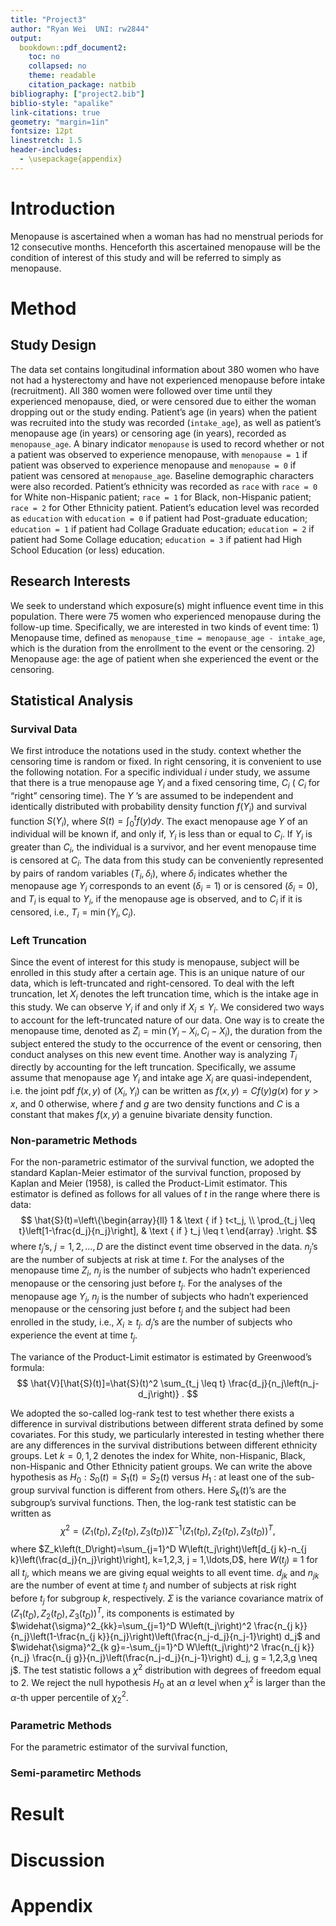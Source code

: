 ```yaml
---
title: "Project3"
author: "Ryan Wei  UNI: rw2844"
output: 
  bookdown::pdf_document2:
    toc: no
    collapsed: no
    theme: readable
    citation_package: natbib
bibliography: ["project2.bib"]
biblio-style: "apalike"
link-citations: true
geometry: "margin=1in"
fontsize: 12pt
linestretch: 1.5
header-includes:
  - \usepackage{appendix}
---
```


# Introduction

Menopause is ascertained when a woman has had no menstrual periods for 12 consecutive months. Henceforth this ascertained menopause will be the condition of interest of this study and will be referred to simply as menopause.

# Method

## Study Design

The data set contains longitudinal information about 380 women who have not had a hysterectomy and have not experienced menopause before intake (recruitment). All 380 women were followed over time until they experienced menopause, died, or were censored due to either the woman dropping out or the study ending. Patient's age (in years) when the patient was recruited into the study was recorded (`intake_age`), as well as patient's menopause age (in years) or censoring age (in years), recorded as `menopause_age`. A binary indicator `menopause` is used to record whether or not a patient was observed to experience menopause, with `menopause = 1` if patient was observed to experience menopause and `menopause = 0` if patient was censored at `menopause_age`. Baseline demographic characters were also recorded. Patient's ethnicity was recorded as `race` with `race = 0` for White non-Hispanic patient; `race = 1` for Black, non-Hispanic patient; `race = 2` for Other Ethnicity patient. Patient's education level was recorded as `education` with `education = 0` if patient had Post-graduate education; `education = 1` if patient had Collage Graduate education; `education = 2` if patient had Some Collage education; `education = 3` if patient had High School Education (or less) education.

## Research Interests

We seek to understand which exposure(s) might influence event time in this population. There were 75 women who experienced menopause during the follow-up time. Specifically, we are interested in two kinds of event time: 1) Menopause time, defined as `menopause_time = menopause_age - intake_age`, which is the duration from the enrollment to the event or the censoring. 2) Menopause age: the age of patient when she experienced the event or the censoring.

## Statistical Analysis

### Survival Data

We first introduce the notations used in the study. context whether the censoring time is random or fixed.
In right censoring, it is convenient to use the following notation. For a specific individual $i$ under study, we assume that there is a true menopause age $Y_i$ and a fixed censoring time, $C_i$ ( $C_i$ for "right" censoring time). The $Y$ 's are assumed to be independent and identically distributed with probability density function $f(Y_i)$ and survival function $S(Y_i)$, where $S(t) = \int_0^tf(y)dy$. The exact menopause age $Y$ of an individual will be known if, and only if, $Y_i$ is less than or equal to $C_i$. If $Y_i$ is greater than $C_i$, the individual is a survivor, and her event menopause time is censored at $C_i$. The data from this study can be conveniently represented by pairs of random variables $(T_i, \delta_i)$, where $\delta_i$ indicates whether the menopause age $Y_i$ corresponds to an event $(\delta_i=1)$ or is censored $(\delta_i=0)$, and $T_i$ is equal to $Y_i$, if the menopause age is observed, and to $C_i$ if it is censored, i.e., $T_i=\min \left(Y_i, C_i\right)$. 

### Left Truncation

Since the event of interest for this study is menopause, subject will be enrolled in this study after a certain age. This is an unique nature of our data, which is left-truncated and right-censored. To deal with the left truncation, let $X_i$ denotes the left truncation time, which is the intake age in this study. We can observe $Y_i$ if and only if $X_i\le Y_i$. We considered two ways to account for the left-truncated nature of our data. One way is to create the menopause time, denoted as $Z_i = \min \left(Y_i - X_i, C_i - X_i\right)$, the duration from the subject entered the study to the occurrence of the event or censoring, then conduct analyses on this new event time. Another way is analyzing $T_i$ directly by accounting for the left truncation. Specifically, we assume assume that menopause age $Y_i$ and intake age $X_i$ are quasi-independent, i.e. the joint pdf $f(x, y)$ of $(X_i,Y_i)$ can be written as $f(x, y) = Cf(y)g(x)$ for $y>x$, and $0$ otherwise, where $f$ and $g$ are two density functions and $C$ is a constant that makes $f(x,y)$ a genuine bivariate density function. 

### Non-parametric Methods

For the non-parametric estimator of the survival function, we adopted the standard Kaplan-Meier estimator of the survival function, proposed by Kaplan and Meier (1958), is called the Product-Limit estimator. This estimator is defined as follows for all values of $t$ in the range where there is data:
$$
\hat{S}(t)=\left\{\begin{array}{ll}
1 & \text { if } t<t_j, \\
\prod_{t_j \leq t}\left[1-\frac{d_j}{n_j}\right], & \text { if } t_j \leq t
\end{array} .\right.
$$
where $t_j$'s, $j  = 1,2,\ldots, D$ are the distinct event time observed in the data. $n_j$'s are the number of subjects at risk at time $t$. For the analyses of the menopause time $Z_i$, $n_j$ is the number of subjects who hadn't experienced menopause or the censoring just before $t_j$. For the analyses of the menopause age $Y_i$, $n_j$ is the number of subjects who hadn't experienced menopause or the censoring just before $t_j$ and the subject had been enrolled in the study, i.e., $X_i \ge t_j$. $d_j$'s are the number of subjects who experience the event at time $t_j$.

The variance of the Product-Limit estimator is estimated by Greenwood's formula:
$$
\hat{V}[\hat{S}(t)]=\hat{S}(t)^2 \sum_{t_j \leq t} \frac{d_j}{n_j\left(n_j-d_j\right)} .
$$

We adopted the so-called log-rank test to test whether there exists a difference in survival distributions between different strata defined by some covariates. For this study, we particularly interested in testing whether there are any differences in the survival distributions between different ethnicity groups. Let $k = 0,1,2$ denotes the index for White, non-Hispanic, Black, non-Hispanic and Other Ethnicity patient groups. We can write the above hypothesis as $H_0: S_0(t)=S_1(t)=S_2(t)$ versus $H_1$ : at least one of the sub-group survival function is different from others. Here $S_k(t)$'s are the subgroup's survival functions. Then, the log-rank test statistic can be written as 
$$\chi^2=\left(Z_1\left(t_D\right), Z_2\left(t_D\right), Z_3\left(t_D\right)\right) \Sigma^{-1}\left(Z_1\left(t_D\right), Z_2\left(t_D\right), Z_3\left(t_D\right)\right)^T,$$ where $Z_k\left(t_D\right)=\sum_{j=1}^D W\left(t_j\right)\left[d_{j k}-n_{j k}\left(\frac{d_j}{n_j}\right)\right], k=1,2,3, j = 1,\ldots,D$, here $W\left(t_j\right) \equiv 1$ for all $t_j$, which means we are giving equal weights to all event time. $d_{jk}$ and $n_{jk}$ are the number of event at time $t_j$ and number of subjects at risk right before $t_j$ for subgroup $k$, respectively. $\Sigma$ is the variance covariance matrix of $\left(Z_1\left(t_D\right), Z_2\left(t_D\right), Z_3\left(t_D\right)\right)^T$, its components is estimated by $\widehat{\sigma}^2_{kk}=\sum_{j=1}^D W\left(t_j\right)^2 \frac{n_{j k}}{n_j}\left(1-\frac{n_{j k}}{n_j}\right)\left(\frac{n_j-d_j}{n_j-1}\right) d_j$ and $\widehat{\sigma}^2_{k g}=-\sum_{j=1}^D W\left(t_j\right)^2 \frac{n_{j k}}{n_j} \frac{n_{j g}}{n_j}\left(\frac{n_j-d_j}{n_j-1}\right) d_j, g = 1,2,3,g \neq j$. The test statistic follows a $\chi^2$ distribution with degrees of freedom equal to $2$. We reject the null hypothesis $H_0$ at an $\alpha$ level when $\chi^2$ is larger than the $\alpha$-th upper percentile of $\chi^2_2$.

### Parametric Methods

For the parametric estimator of the survival function,

### Semi-parametirc Methods


# Result

# Discussion
# Appendix {-}
